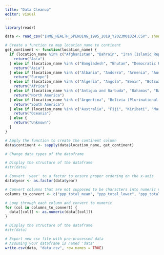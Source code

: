 ```yaml
---
title: "Data Cleanup"
editor: visual
---
```


```r
library(readr)

data <- read_csv("IHME_HEALTH_SPENDING_1995_2019_Y2023M01D24.CSV", show_col_types = FALSE)
```

```r
# Create a function to map location_name to continent
get_continent <- function(location_name) {
  if (location_name %in% c("Afghanistan", "Bahrain", "Iran (Islamic Republic of)", "Iraq", "Kuwait", "Oman", "Pakistan", "Qatar", "Saudi Arabia", "United Arab Emirates", "Yemen")) {
    return("Asia")
  } else if (location_name %in% c("Bangladesh", "Bhutan", "Democratic People's Republic of Korea", "Democratic Republic of the Congo", "Guam", "India", "Indonesia", "Israel", "Japan", "Jordan", "Kazakhstan", "Kyrgyzstan", "Lao People's Democratic Republic", "Lebanon", "Malaysia", "Maldives", "Mongolia", "Myanmar", "Nepal", "Niue", "Northern Mariana Islands", "Palestine", "Philippines", "Republic of Korea", "Republic of Moldova", "Singapore", "Sri Lanka", "Syrian Arab Republic", "Taiwan (Province of China)", "Tajikistan", "Thailand", "Timor-Leste", "Tokelau", "Turkmenistan", "United Republic of Tanzania", "Uzbekistan", "Viet Nam",'Brunei Darussalam','Cambodia','China')) {
    return("Asia")
  } else if (location_name %in% c("Albania", "Andorra", "Armenia", "Austria", "Azerbaijan", "Belarus", "Belgium", "Bosnia and Herzegovina", "Bulgaria", "Croatia", "Cyprus", "Czechia", "Denmark", "Estonia", "Finland", "France", "Georgia", "Germany", "Greece", "Greenland", "Hungary", "Iceland", "Ireland", "Italy", "Latvia", "Lithuania", "Luxembourg", "Malta", "Moldova", "Monaco", "Montenegro", "Netherlands", "North Macedonia", "Norway", "Poland", "Portugal", "Romania", "Russian Federation", "San Marino", "Serbia", "Slovakia", "Slovenia", "Spain", "Sweden", "Switzerland", "Turkey", "Ukraine", "United Kingdom")) {
    return("Europe")
  } else if (location_name %in% c("Algeria", "Angola", "Benin", "Botswana", "Burkina Faso", "Burundi", "Cabo Verde", "Cameroon", "Central African Republic", "Chad", "Comoros", "Congo", "Côte d'Ivoire", "Djibouti", "Egypt", "Equatorial Guinea", "Eritrea", "Eswatini", "Ethiopia", "Gabon", "Gambia", "Ghana", "Guinea", "Guinea-Bissau", "Kenya", "Lesotho", "Liberia", "Libya", "Madagascar", "Malawi", "Mali", "Mauritania", "Mauritius", "Morocco", "Mozambique", "Namibia", "Niger", "Nigeria", "Rwanda", "Sao Tome and Principe", "Senegal", "Seychelles", "Sierra Leone", "Somalia", "South Africa", "South Sudan", "Sudan", "Tanzania", "Togo", "Tunisia", "Uganda", "Zambia", "Zimbabwe")) {
    return("Africa")
  } else if (location_name %in% c("Antigua and Barbuda", "Bahamas", "Barbados", "Belize", "Bermuda", "Canada", "Costa Rica", "Cuba", "Dominica", "Dominican Republic", "El Salvador", "Greenland", "Grenada", "Guatemala", "Haiti", "Honduras", "Jamaica", "Mexico", "Nicaragua", "Panama", "Puerto Rico", "Saint Kitts and Nevis", "Saint Lucia", "Saint Vincent and the Grenadines", "Trinidad and Tobago", "United States Virgin Islands", "United States of America", "American Samoa")) {
    return("North America")
  } else if (location_name %in% c("Argentina", "Bolivia (Plurinational State of)", "Brazil", "Chile", "Colombia", "Ecuador", "Guyana", "Paraguay", "Peru", "Suriname", "Uruguay", "Venezuela (Bolivarian Republic of)")) {
    return("South America")
  } else if (location_name %in% c("Australia", "Fiji", "Kiribati", "Marshall Islands", "Micronesia (Federated States of)", "Nauru", "New Zealand", "Palau", "Papua New Guinea", "Samoa", "Solomon Islands", "Tonga", "Tuvalu", "Vanuatu",'Cook Islands')) {
    return("Oceania")
  } else {
    return("Unknown")
  }
}

# Apply the function to create the continent column
data$continent <- sapply(data$location_name, get_continent)
```

```r
# Change data types of the dataframe 

# Display the structure of the dataframe
#str(data)

# Convert 'year' to a factor to ensure proper ordering on the x-axis
data$year <- as.factor(data$year)

# Convert columns that are not supposed to be characters into numeric variables 
columns_to_convert <- c("ppp_total_mean", "ppp_total_lower", "ppp_total_upper", "ppp_total_ppp_mean", "ppp_total_ppp_lower", "ppp_total_ppp_upper", "oop_total_lower", "oop_total_ppp_lower", "dah_total_mean", "dah_total_ppp_mean")

# Loop through each column and convert to numeric
for (col in columns_to_convert) {
  data[[col]] <- as.numeric(data[[col]])
}

# Display the structure of the dataframe
#str(data)
```

```r
# Export new csv file with pre-processed data
# Assuming your dataframe is named 'data'
write.csv(data, "data.csv", row.names = TRUE)
```


